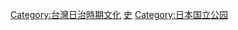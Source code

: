 {{Commons category}}

[[Category:台灣日治時期文化|Category:台灣日治時期文化]]
[[Category:台灣國家公園|史]]
[[Category:日本国立公园|Category:日本国立公园]]